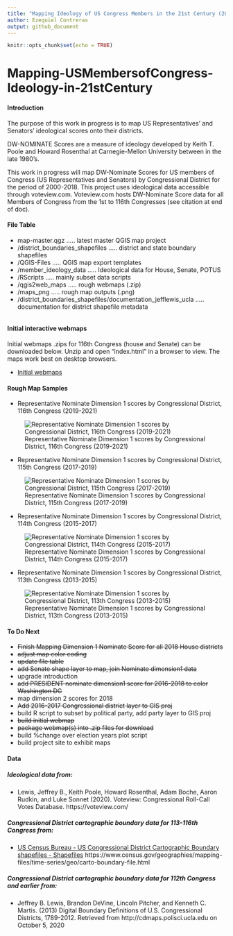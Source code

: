 ```yaml
---
title: "Mapping Ideology of US Congress Members in the 21st Century (2000-2018)"
author: Ezequiel Contreras
output: github_document
---
```


```r
knitr::opts_chunk$set(echo = TRUE)
```

# Mapping-USMembersofCongress-Ideology-in-21stCentury #

#### Introduction ####

The purpose of this work in progress is to map US Representatives' and Senators' ideological scores onto their districts.

DW-NOMINATE Scores are a measure of ideology developed by Keith T. Poole and Howard Rosenthal at Carnegie-Mellon University between in the late 1980's. 

This work in progress will map DW-Nominate Scores for US members of Congress (US Representatives and Senators) by Congressional District for the period of 2000-2018. This project uses ideological data accessible through voteview.com. Voteview.com hosts DW-Nominate Score data for all Members of Congress from the 1st to 116th Congresses (see citation at end of doc).

#### File Table ####

- map-master.qgz ..... latest master QGIS map project
- /district_boundaries_shapefiles ..... district and state boundary shapefiles
- /QGIS-Files ..... QGIS map export templates
- /member_ideology_data ..... Ideological data for House, Senate, POTUS
- /RScripts ..... mainly subset data scripts
- /qgis2web_maps ..... rough webmaps (.zip)
- /maps_png ..... rough map outputs (.png)
- /district_boundaries_shapefiles/documentation_jefflewis_ucla ..... documentation for district shapefile metadata

```r
```
#### Initial interactive webmaps ####

Initial webmaps .zips for 116th Congress (house and Senate) can be downloaded below.
Unzip and open "index.html" in a browser to view. The maps work best on desktop browsers.

- [Initial webmaps](qgis2web_maps)


#### Rough Map Samples ####

- Representative Nominate Dimension 1 scores by Congressional District, 116th Congress (2019-2021)

![Representative Nominate Dimension 1 scores by Congressional District, 116th Congress (2019-2021)](maps_png/nl_116_MasterView_Massive.png)

- Representative Nominate Dimension 1 scores by Congressional District, 115th Congress (2017-2019)

![Representative Nominate Dimension 1 scores by Congressional District, 115th Congress (2017-2019)](maps_png/nl_115_MasterView_Massive.png)

- Representative Nominate Dimension 1 scores by Congressional District, 114th Congress (2015-2017)

![Representative Nominate Dimension 1 scores by Congressional District, 114th Congress (2015-2017)](maps_png/nl_114_MasterView_Massive.png)

- Representative Nominate Dimension 1 scores by Congressional District, 113th Congress (2013-2015)

![Representative Nominate Dimension 1 scores by Congressional District, 113th Congress (2013-2015)](maps_png/nl_113_MasterView_Massive.png)



#### To Do Next ####

- ~~Finish Mapping Dimension 1 Nominate Score for all 2018 House districts~~
- ~~adjust map color coding~~
- ~~update file table~~
- ~~add Senate shape layer to map, join Nominate dimension1 data~~
- upgrade introduction
- ~~add PRESIDENT nominate dimension1 score for 2016-2018 to color Washington DC~~
- map dimension 2 scores for 2018
- ~~Add 2016-2017 Congressional district layer to GIS proj~~
- build R script to subset by political party, add party layer to GIS proj 
- ~~build initial webmap~~ 
- ~~package webmap(s) into .zip files for download~~
- build %change over election years plot script
- build project site to exhibit maps


#### Data ####

##### Ideological data from: #####

* Lewis, Jeffrey B., Keith Poole, Howard Rosenthal, Adam Boche, Aaron Rudkin, and Luke Sonnet (2020). Voteview: Congressional Roll-Call Votes Database. https://voteview.com/

##### Congressional District cartographic boundary data for 113-116th Congress from: #####

* [US Census Bureau - US Congressional District Cartographic Boundary shapefiles - Shapefiles](https://www.census.gov/geographies/mapping-files/time-series/geo/carto-boundary-file.html) https://www.census.gov/geographies/mapping-files/time-series/geo/carto-boundary-file.html

##### Congressional District cartographic boundary data for 112th Congress and earlier from: #####

* Jeffrey B. Lewis, Brandon DeVine, Lincoln Pitcher, and Kenneth C. Martis. (2013) Digital Boundary Definitions of U.S. Congressional Districts, 1789-2012. Retrieved from http://cdmaps.polisci.ucla.edu on October 5, 2020


